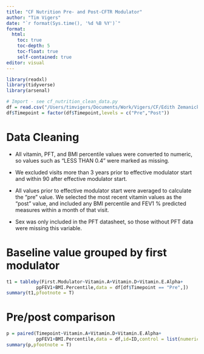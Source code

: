```yaml
---
title: "CF Nutrition Pre- and Post-CFTR Modulator"
author: "Tim Vigers"
date: "`r format(Sys.time(), '%d %B %Y')`"
format:
  html:
    toc: true
    toc-depth: 5
    toc-float: true
    self-contained: true
editor: visual
---
```


```r
library(readxl)
library(tidyverse)
library(arsenal)
```

```r
# Import - see cf_nutrition_clean_data.py
df = read.csv("/Users/timvigers/Documents/Work/Vigers/CF/Edith Zemanick/CF Nutrition/Data_Cleaned/analysis.csv")
df$Timepoint = factor(df$Timepoint,levels = c("Pre","Post"))
```

# Data Cleaning

-   All vitamin, PFT, and BMI percentile values were converted to numeric, so values such as "LESS THAN 0.4" were marked as missing.

-   We excluded visits more than 3 years prior to effective modulator start and within 90 after effective modulator start.

-   All values prior to effective modulator start were averaged to calculate the "pre" value. We selected the most recent vitamin values as the "post" value, and included any BMI percentile and FEV1 % predicted measures within a month of that visit.

-   Sex was only included in the PFT datasheet, so those without PFT data were missing this variable.

# Baseline value grouped by first modulator

```r
t1 = tableby(First.Modulator~Vitamin.A+Vitamin.D+Vitamin.E.Alpha+
           ppFEV1+BMI.Percentile,data = df[df$Timepoint == "Pre",])
summary(t1,pfootnote = T)
```

# Pre/post comparison

```r
p = paired(Timepoint~Vitamin.A+Vitamin.D+Vitamin.E.Alpha+
           ppFEV1+BMI.Percentile,data = df,id=ID,control = list(numeric.test = "signed.rank"))
summary(p,pfootnote = T)
```

